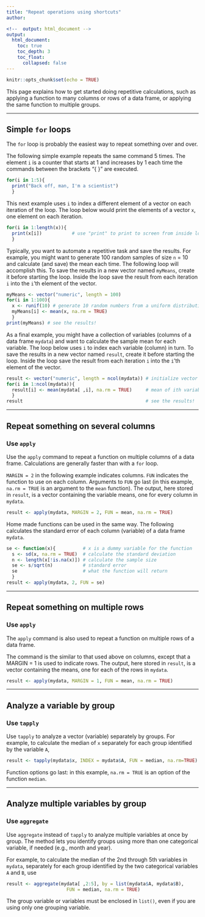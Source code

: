 ```yaml
---
title: "Repeat operations using shortcuts"
author:

<!--  output: html_document -->
output:
  html_document:
    toc: true
    toc_depth: 3
    toc_float: 
      collapsed: false
---
```


```r
knitr::opts_chunk$set(echo = TRUE)
```

This page explains how to get started doing repetitive calculations, such as applying a function to many columns or rows of a data frame, or applying the same function to multiple groups.

***

## Simple <code>for</code> loops
The <code>for</code> loop is probably the easiest way to repeat something over and over.

The following simple example repeats the same command 5 times. The element <code>i</code> is a counter that starts at 1 and increases by 1 each time the commands between the brackets "{ }" are executed.

```r
for(i in 1:5){
  print("Back off, man, I'm a scientist")
  }
```

This next example uses <code>i</code> to index a different element of a vector on each iteration of the loop. The loop below would print the elements of a vector <code>x</code>, one element on each iteration.

```r
for(i in 1:length(x)){
  print(x[i])           # use "print" to print to screen from inside loops
  }
```

Typically, you want to automate a repetitive task and save the results. For example, you might want to generate 100 random samples of size <code>n</code> = 10 and calculate (and save) the mean each time. The following loop will accomplish this. To save the results in a new vector named <code>myMeans</code>, create it before starting the loop. Inside the loop save the result from each iteration <code>i</code> into the <code>i</code>'th element of the vector.

```r
myMeans <- vector("numeric", length = 100)
for(i in 1:100){
  x <- runif(10) # generate 10 random numbers from a uniform distribution
  myMeans[i] <- mean(x, na.rm = TRUE)
  }
print(myMeans) # see the results!
```

As a final example, you might have a collection of variables (columns of a data frame <code>mydata</code>) and want to calculate the sample mean for each variable. The loop below uses <code>i</code> to index each variable (column) in turn. To save the results in a new vector named <code>result</code>, create it before starting the loop. Inside the loop save the result from each iteration <code>i</code> into the <code>i</code>'th element of the vector.

```r
result <- vector("numeric", length = ncol(mydata)) # initialize vector to store results
for(i in 1:ncol(mydata)){
  result[i] <- mean(mydata[ ,i], na.rm = TRUE)     # mean of ith variable, and store in result
  }
result                                             # see the results!
```

***

## Repeat something on several columns
### Use <code>apply</code>
Use the <code>apply</code> command to repeat a function on multiple columns of a data frame. Calculations are generally faster than with a <code>for</code> loop.

<code>MARGIN = 2</code> in the following example indicates columns. <code>FUN</code> indicates the function to use on each column. Arguments to <code>FUN</code> go last (in this example, <code>na.rm = TRUE</code> is an argument to the <code>mean</code> function). The output, here stored in <code>result</code>, is a vector containing the variable means, one for every column in <code>mydata</code>.

```r
result <- apply(mydata, MARGIN = 2, FUN = mean, na.rm = TRUE)
```

Home made functions can be used in the same way. The following calculates the standard error of each column (variable) of a data frame <code>mydata</code>.

```r
se <- function(x){          # x is a dummy variable for the function
  s <- sd(x, na.rm = TRUE)  # calculate the standard deviation
  n <- length(x[!is.na(x)]) # calculate the sample size
  se <- s/sqrt(n)           # standard error
  se                        # what the function will return
  }
result <- apply(mydata, 2, FUN = se)
```

***

## Repeat something on multiple rows
### Use <code>apply</code>
The <code>apply</code> command is also used to repeat a function on multiple rows of a data frame.

The command is the similar to that used above on columns, except that a MARGIN = 1 is used to indicate rows. The output, here stored in <code>result</code>, is a vector containing the means, one for each of the rows in <code>mydata</code>.

```r
result <- apply(mydata, MARGIN = 1, FUN = mean, na.rm = TRUE)
```

***

## Analyze a variable by group
### Use <code>tapply</code>
Use <code>tapply</code> to analyze a vector (variable) separately by groups. For example, to calculate the median of <code>x</code> separately for each group identified by the variable <code>A</code>,

```r
result <- tapply(mydata$x, INDEX = mydata$A, FUN = median, na.rm=TRUE)
```

Function options go last: in this example, <code>na.rm = TRUE</code> is an option of the function <code>median</code>.

***

## Analyze multiple variables by group
### Use <code>aggregate</code>
Use <code>aggregate</code> instead of <code>tapply</code> to analyze multiple variables at once by group. The method lets you identify groups using more than one categorical variable, if needed (e.g., month and year).

For example, to calculate the median of the 2nd through 5th variables in <code>mydata</code>, separately for each group identified by the two categorical variables <code>A</code> and <code>B</code>, use

```r
result <- aggregate(mydata[ ,2:5], by = list(mydata$A, mydata$B), 
                      FUN = median, na.rm = TRUE)
```

The group variable or variables must be enclosed in <code>list()</code>, even if you are using only one grouping variable.
